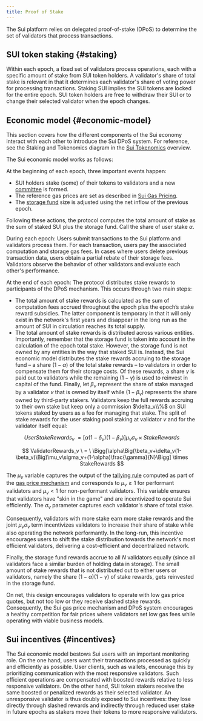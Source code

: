 ```yaml
---
title: Proof of Stake
---
```


The Sui platform relies on delegated proof-of-stake (DPoS) to determine the set of validators that process transactions.

## SUI token staking {#staking}

Within each epoch, a fixed set of validators process operations, each with a specific amount of stake from SUI token holders. A validator's share of total stake is relevant in that it determines each validator's share of voting power for processing transactions. Staking SUI implies the SUI tokens are locked for the entire epoch. SUI token holders are free to withdraw their SUI or to change their selected validator when the epoch changes.

## Economic model {#economic-model}

This section covers how the different components of the Sui economy interact with each other to introduce the Sui DPoS system. For reference, see the Staking and Tokenomics diagram in the [Sui Tokenomics](../tokenomics.mdx) overview.

The Sui economic model works as follows:

At the beginning of each epoch, three important events happen:

- SUI holders stake (some) of their tokens to validators and a new [committee](../../guides/operator/validator-committee.mdx) is formed.
- The reference gas prices are set as described in [Sui Gas Pricing](./gas-pricing.mdx).
- The [storage fund](./storage-fund.mdx) size is adjusted using the net inflow of the previous epoch.

Following these actions, the protocol computes the total amount of stake as the sum of staked SUI plus the storage fund. Call the share of user stake $\alpha$.

During each epoch: Users submit transactions to the Sui platform and validators process them. For each transaction, users pay the associated computation and storage gas fees. In cases where users delete previous transaction data, users obtain a partial rebate of their storage fees. Validators observe the behavior of other validators and evaluate each other's performance.

At the end of each epoch: The protocol distributes stake rewards to participants of the DPoS mechanism. This occurs through two main steps:

- The total amount of stake rewards is calculated as the sum of computation fees accrued throughout the epoch plus the epoch’s stake reward subsidies. The latter component is temporary in that it will only exist in the network's first years and disappear in the long run as the amount of SUI in circulation reaches its total supply.
- The total amount of stake rewards is distributed across various entities. Importantly, remember that the storage fund is taken into account in the calculation of the epoch total stake. However, the storage fund is not owned by any entities in the way that staked SUI is. Instead, the Sui economic model distributes the stake rewards accruing to the storage fund – a share $(1-\alpha)$ of the total stake rewards – to validators in order to compensate them for their storage costs. Of these rewards, a share $\gamma$ is paid out to validators while the remaining $(1-\gamma)$ is used to reinvest in capital of the fund. Finally, let $\beta_v$ represent the share of stake managed by a validator $v$ that is owned by itself while $(1-\beta_v)$ represents the share owned by third-party stakers. Validators keep the full rewards accruing to their own stake but keep only a commission $\delta_v\\%$ on SUI tokens staked by users as a fee for managing that stake. The split of stake rewards for the user staking pool staking at validator $v$ and for the validator itself equal:

$$
UserStakeRewards_v \ = \Big[ \alpha(1-\delta_v)(1-\beta_v)\Big]\mu_v\sigma_v \times StakeRewards
$$

$$
ValidatorRewards_v \ = \ \Bigg[\alpha\Big(\beta_v+\delta_v(1-\beta_v)\Big)\mu_v\sigma_v+(1-\alpha)\frac{\gamma}{N}\Bigg] \times StakeRewards
$$

The $\mu_v$ variable captures the output of the [tallying rule](gas-pricing.mdx#tallying-rule) computed as part of the [gas price mechanism](./gas-pricing.mdx) and corresponds to $\mu_v\geq1$ for performant validators and $\mu_v<1$ for non-performant validators. This variable ensures that validators have "skin in the game" and are incentivized to operate Sui efficiently. The $\sigma_v$ parameter captures each validator's share of total stake.

Consequently, validators with more stake earn more stake rewards and the joint $\mu_v\sigma_v$ term incentivizes validators to increase their share of stake while also operating the network performantly. In the long-run, this incentive encourages users to shift the stake distribution towards the network's most efficient validators, delivering a cost-efficient and decentralized network.

Finally, the storage fund rewards accrue to all $N$ validators equally (since all validators face a similar burden of holding data in storage). The small amount of stake rewards that is not distributed out to either users or validators, namely the share $(1-\alpha)(1-\gamma)$ of stake rewards, gets reinvested in the storage fund.

On net, this design encourages validators to operate with low gas price quotes, but not too low or they receive slashed stake rewards. Consequently, the Sui gas price mechanism and DPoS system encourages a healthy competition for fair prices where validators set low gas fees while operating with viable business models.

## Sui incentives {#incentives}

The Sui economic model bestows Sui users with an important monitoring role. On the one hand, users want their transactions processed as quickly and efficiently as possible. User clients, such as wallets, encourage this by prioritizing communication with the most responsive validators. Such efficient operations are compensated with boosted rewards relative to less responsive validators. On the other hand, SUI token stakers receive the same boosted or penalized rewards as their selected validator. An unresponsive validator is thus doubly exposed to Sui incentives: they lose directly through slashed rewards and indirectly through reduced user stake in future epochs as stakers move their tokens to more responsive validators.
